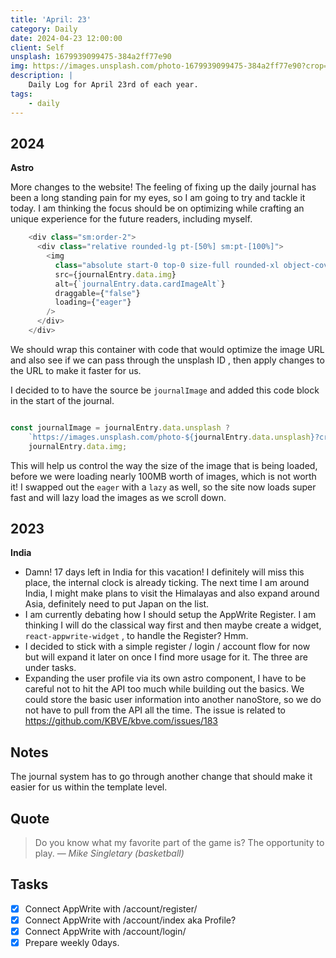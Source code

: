 ```yaml
---
title: 'April: 23'
category: Daily
date: 2024-04-23 12:00:00
client: Self
unsplash: 1679939099475-384a2ff77e90
img: https://images.unsplash.com/photo-1679939099475-384a2ff77e90?crop=entropy&cs=srgb&fm=jpg&ixid=MnwzNjM5Nzd8MHwxfHJhbmRvbXx8fHx8fHx8fDE2ODE3NDg2ODY&ixlib=rb-4.0.3&q=85
description: |
    Daily Log for April 23rd of each year.
tags:
    - daily
---
```



## 2024

**Astro**

More changes to the website! The feeling of fixing up the daily journal has been a long standing pain for my eyes, so I am going to try and tackle it today.
I am thinking the focus should be on optimizing while crafting an unique experience for the future readers, including myself.

```javascript
    <div class="sm:order-2">
      <div class="relative rounded-lg pt-[50%] sm:pt-[100%]">
        <img
          class="absolute start-0 top-0 size-full rounded-xl object-cover"
          src={journalEntry.data.img}
          alt={`journalEntry.data.cardImageAlt`}
          draggable={"false"}
          loading={"eager"}
        />
      </div>
    </div>
```

We should wrap this container with code that would optimize the image URL and also see if we can pass through the unsplash ID , then apply changes to the URL to make it faster for us.

I decided to to have the source be `journalImage` and added this code block in the start of the journal.


```javascript

const journalImage = journalEntry.data.unsplash ? 
    `https://images.unsplash.com/photo-${journalEntry.data.unsplash}?crop=entropy&cs=srgb&fm=avif&q=85&w=1024` : 
    journalEntry.data.img;

```

This will help us control the way the size of the image that is being loaded, before we were loading nearly 100MB worth of images, which is not worth it!
I swapped out the `eager` with a `lazy` as well, so the site now loads super fast and will lazy load the images as we scroll down.

## 2023

**India**

- Damn! 17 days left in India for this vacation! I definitely will miss this place, the internal clock is already ticking. The next time I am around India, I might make plans to visit the Himalayas and also expand around Asia, definitely need to put Japan on the list.
- I am currently debating how I should setup the AppWrite Register. I am thinking I will do the classical way first and then maybe create a widget, `react-appwrite-widget` , to handle the Register? Hmm. 
- I decided to stick with a simple register / login / account flow for now but will expand it later on once I find more usage for it. The three are under tasks.
- Expanding the user profile via its own astro component, I have to be careful not to hit the API too much while building out the basics. We could store the basic user information into another nanoStore, so we do not have to pull from the API all the time. The issue is related to https://github.com/KBVE/kbve.com/issues/183

## Notes

The journal system has to go through another change that should make it easier for us within the template level.

## Quote

> Do you know what my favorite part of the game is? The opportunity to play.
> — <cite>Mike Singletary (basketball)</cite>


## Tasks

- [x] Connect AppWrite with /account/register/
- [x] Connect AppWrite with /account/index aka Profile?
- [x] Connect AppWrite with /account/login/
- [x] Prepare weekly 0days.